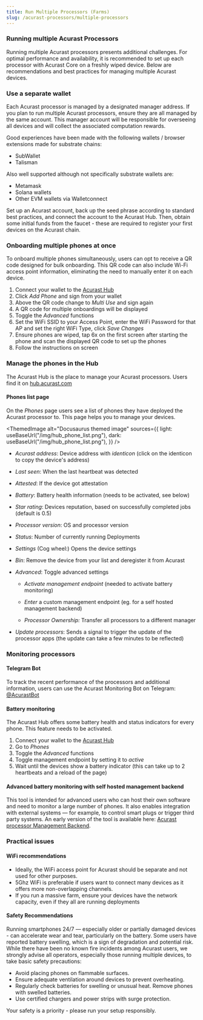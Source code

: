 ```yaml
---
title: Run Multiple Processors (Farms)
slug: /acurast-processors/multiple-processors
---
```



### Running multiple Acurast Processors

Running multiple Acurast processors presents additional challenges. For optimal performance and availability, it is recommended to set up each processor with Acurast Core on a freshly wiped device. Below are recommendations and best practices for managing multiple Acurast devices.

### Use a separate wallet

Each Acurast processor is managed by a designated manager address. If you plan to run multiple Acurast processors, ensure they are all managed by the same account. This manager account will be responsible for overseeing all devices and will collect the associated computation rewards.

Good experiences have been made with the following wallets / browser extensions made for substrate chains:

- SubWallet
- Talisman

Also well supported although not specifically substrate wallets are:

- Metamask
- Solana wallets
- Other EVM wallets via Walletconnect

Set up an Acurast account, back up the seed phrase according to standard best practices, and connect the account to the Acurast Hub. Then, obtain some initial funds from the faucet - these are required to register your first devices on the Acurast chain.

### Onboarding multiple phones at once

To onboard multiple phones simultaneously, users can opt to receive a QR code designed for bulk onboarding. This QR code can also include Wi-Fi access point information, eliminating the need to manually enter it on each device.

1. Connect your wallet to the [Acurast Hub](https://hub.acurast.com)
2. Click _Add Phone_ and sign from your wallet
3. Above the QR code change to _Multi Use_ and sign again
4. A QR code for multiple onboardings will be displayed
5. Toggle the _Advanced_ functions
6. Set the WiFi SSID to your Access Point, enter the WiFi Password for that AP and set the right WiFi Type, click _Save Changes_
7. Ensure phones are wiped, tap 6x on the first screen after starting the phone and scan the displayed QR code to set up the phones
8. Follow the instructions on screen

### Manage the phones in the Hub

The Acurast Hub is the place to manage your Acurast processors. Users find it on [hub.acurast.com](https://hub.acurast.com)

#### Phones list page

On the _Phones_ page users see a list of phones they have deployed the Acurast processor to. This page helps you to manage your devices.

<ThemedImage
  alt="Docusaurus themed image"
  sources={{
    light: useBaseUrl("/img/hub_phone_list.png"),
    dark: useBaseUrl("/img/hub_phone_list.png"),
  }}
/>

- _Acurast address_: Device address with _identicon_ (click on the identicon to copy the device's address)
- _Last seen_: When the last heartbeat was detected
- _Attested_: If the device got attestation
- _Battery_: Battery health information (needs to be activated, see below)
- _Star rating_: Devices reputation, based on successfully completed jobs (default is 0.5)
- _Processor version_: OS and processor version
- _Status_: Number of currently running Deployments

- _Settings_ (Cog wheel:) Opens the device settings
- _Bin_: Remove the device from your list and deregister it from Acurast

- _Advanced_: Toggle advanced settings

  - _Activate management endpoint_ (needed to activate battery monitoring)
  - _Enter_ a custom management endpoint (eg. for a self hosted management backend)

  - _Processor Ownership:_ Transfer all processors to a different manager

- _Update processors_: Sends a signal to trigger the update of the processor apps (the update can take a few minutes to be reflected)

### Monitoring processors

#### Telegram Bot

To track the recent performance of the processors and additional information, users can use the Acurast Monitoring Bot on Telegram: [@AcurastBot](https://t.me/AcurastBot)

#### Battery monitoring

The Acurast Hub offers some battery health and status indicators for every phone. This feature needs to be activated.

1. Connect your wallet to the [Acurast Hub](https://hub.acurast.com)
2. Go to _Phones_
3. Toggle the _Advanced_ functions
4. Toggle management endpoint by setting it to _active_
5. Wait until the devices show a battery indicator (this can take up to 2 heartbeats and a reload of the page)

#### Advanced battery monitoring with self hosted management backend

This tool is intended for advanced users who can host their own software and need to monitor a large number of phones. It also enables integration with external systems — for example, to control smart plugs or trigger third party systems. An early version of the tool is available here: [Acurast processor Management Backend](https://github.com/Acurast/acurast-processor-management-backend).

### Practical issues

#### WiFi recommendations

- Ideally, the WiFi access point for Acurast should be separate and not used for other purposes.
- 5Ghz WiFi is preferable if users want to connect many devices as it offers more non-overlapping channels.
- If you run a massive farm, ensure your devices have the network capacity, even if they all are running deployments

#### Safety Recommendations

Running smartphones 24/7 — especially older or partially damaged devices - can accelerate wear and tear, particularly on the battery. Some users have reported battery swelling, which is a sign of degradation and potential risk. While there have been no known fire incidents among Acurast users, we strongly advise all operators, especially those running multiple devices, to take basic safety precautions:

- Avoid placing phones on flammable surfaces.
- Ensure adequate ventilation around devices to prevent overheating.
- Regularly check batteries for swelling or unusual heat. Remove phones with swelled batteries.
- Use certified chargers and power strips with surge protection.

Your safety is a priority - please run your setup responsibly.
